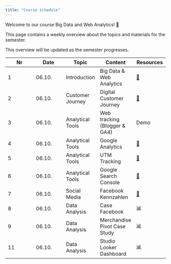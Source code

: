 ```yaml
---
title: "Course schedule"
---
```


Welcome to our course Big Data and Web Analytics! 👋  

This page contains a weekly overview about the topics and materials for the semester.

:::{.callout-note}
This overview will be updated as the semester progresses.
:::

|	Nr	|	Date	|	Topic	|	Content	|		Resources	
|	---	|	---	|	---	|	---	|		---	
|	1	|	06.10.	|	Introduction	|	Big Data & Web Analytics	|		[📑](https://docs.google.com/presentation/d/14mDixoFHReJhc7D3G0ooC_CZJ8R14AcjJLXqFfUmKgo/export/pdf)	
|	2	|	06.10.	|	Customer Journey	|	Digital Customer Journey	|		[📑](https://docs.google.com/presentation/d/1PjsH6zrGXJQmVUeUXqtx97YXXrxmwhj13n442SDNyIE/export/pdf)	
|	3	|	06.10.	|	Analytical Tools	|	Web tracking (Blogger & GA4)	|		Demo	
|	4	|	06.10.	|	Analytical Tools	|	Google Analytics	|		[📑](https://docs.google.com/presentation/d/1rWW6ZyH8-Cex4g04wKnXMtjhBZVnPmUdoEZn7rXwer0/export/pdf)	
|	5	|	06.10.	|	Analytical Tools	|	UTM Tracking	|		[📑](https://docs.google.com/presentation/d/1_BBH1kD_i_bRA4Rcp8PY6TjDpx95lD6NbOAE-YfWxnY/export/pdf)	
|	6	|	06.10.	|	Analytical Tools	|	Google Search Console	|		[📑](https://docs.google.com/presentation/d/1rl7v3MyLANhU6HKbwhYdxMzWoHvt6lxoWPdkO9y0UWg/export/pdf)	
|	7	|	06.10.	|	Social Media	|	Facebook Kennzahlen	|		[📑](https://docs.google.com/presentation/d/1hljb0T3sA5yDMCvSXy_SAv3vgW3hSVasc7dT-wwynPE/export/pdf)	
|	8	|	06.10.	|	Data Analysis	|	Case Facebook	|		[📊](https://docs.google.com/spreadsheets/d/1aTkSrNZPeh14Ier3WX-Po5zIlmLWujLfWLfqQcLHKXo/edit?usp=sharing)	
|	9	|	06.10.	|	Data Analysis	|	Merchandise Pivot Case Study	|		[📊](https://docs.google.com/spreadsheets/d/1hsUE0PHJR-wmELI8y2XFgcYBFFwqKG4UjI3Y8odM6kU/edit?usp=sharing)	
|	11	|	06.10.	|	Data Analysis	|	Studio Looker Dashboard	|		[📊](https://lookerstudio.google.com/navigation/reporting)	